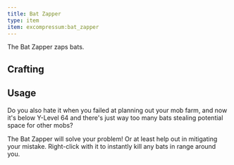 ```yaml
---
title: Bat Zapper
type: item
item: excompressum:bat_zapper
---
```



The Bat Zapper zaps bats.

## Crafting

<CraftingRecipe recipe="excompressum:bat_zapper" />

## Usage

Do you also hate it when you failed at planning out your mob farm, and now it's below Y-Level 64 and there's just way too many bats stealing potential space for other mobs?

The Bat Zapper will solve your problem! Or at least help out in mitigating your mistake. Right-click with it to instantly kill any bats in range around you.
